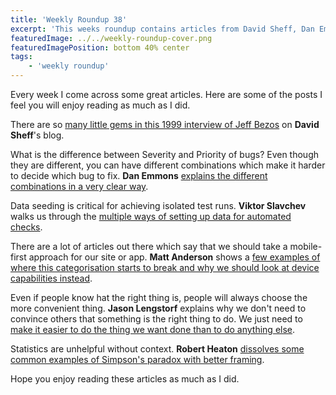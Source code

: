 ```yaml
---
title: 'Weekly Roundup 38'
excerpt: 'This weeks roundup contains articles from David Sheff, Dan Emmons, Viktor Slavchev, Matt Anderson, Jason Lengstorf and Robert Heaton'
featuredImage: ../../weekly-roundup-cover.png
featuredImagePosition: bottom 40% center
tags:
    - 'weekly roundup'
---
```


Every week I come across some great articles. Here are some of the posts I feel you will enjoy reading as much as I did.

There are so [many little gems in this 1999 interview of Jeff Bezos](https://www.davidsheff.com/jeff-bezos) on **David Sheff**'s blog.

What is the difference between Severity and Priority of bugs? Even though they are different, you can have different combinations which make it harder to decide which bug to fix. **Dan Emmons** [explains the different combinations in a very clear way](https://medium.com/@dan.ryan.emmons/qa-severity-and-priority-guide-7bacf316db49).

Data seeding is critical for achieving isolated test runs. **Viktor Slavchev** walks us through the [multiple ways of setting up data for automated checks](https://mrslavchev.com/2020/04/01/hindsight-lessons-about-automation-the-mastery-of-data-seeding/).

There are a lot of articles out there which say that we should take a mobile-first approach for our site or app. **Matt Anderson** shows a [few examples of where this categorisation starts to break and why we should look at device capabilities instead](https://mattanddesign.com/dont-design-for-mobile/).

Even if people know hat the right thing is, people will always choose the more convenient thing. **Jason Lengstorf** explains why we don't need to convince others that something is the right thing to do. We just need to [make it easier to do the thing we want done than to do anything else](https://lengstorf.com/right-thing-easy-thing/).

Statistics are unhelpful without context. **Robert Heaton** [dissolves some common examples of Simpson's paradox with better framing](https://robertheaton.com/2019/02/24/making-peace-with-simpsons-paradox/).

Hope you enjoy reading these articles as much as I did.
